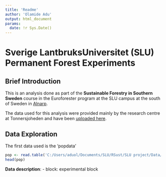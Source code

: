 ```yaml
---
title: 'Readme'
author: 'Olamide Adu'
output: html_document
params:
  date: !r Sys.Date()
---
```


# Sverige LantbruksUniversitet (SLU) Permanent Forest Experiments

## Brief Introduction

This is an analysis done as part of the **Sustainable Forestry in Southern Sweden** course in the Euroforester program at the SLU campus at the south of Sweden in [Alnarp](https://www.slu.se/en/departments/southern-swedish-forest-research-centre/).

The data used for this analysis were provided mainly by the research centre at Tonnersjoheden and have been [uploaded here](https://github.com/xrander/SLU-Plantation-Experimentation/tree/master/Data).

## Data Exploration

The first data used is the 'popdata'
```r
pop <- read.table('C:/Users/aduol/Documents/SLU/RSust/SLU project/Data/Lab1/popdata.txt')
head(pop)
```
**Data description**:
- block: experimental block